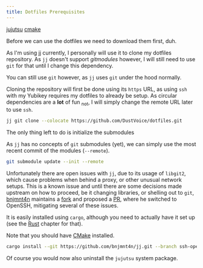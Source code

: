 ```yaml
---
title: Dotfiles Prerequisites
---
```



<Card title="Optional" icon="puzzle">

[jujutsu](https://archlinux.org/packages/extra/x86_64/jujutsu/)
[cmake](https://archlinux.org/packages/extra/x86_64/cmake/)

</Card>

Before we can use the dotfiles we need to download them first, duh.

<Card title="jujutsu">

As I'm using [jj](https://github.com/martinvonz/jj) currently,
I personally will use it to clone my dotfiles repository.
As `jj` doesn't support _gitmodules_ however,
I will still need to use `git` for that until I change this dependency.

<Aside>

You can still use `git` however, as `jj` uses `git` under the hood normally.

</Aside>

</Card>

Cloning the repository will first be done using its `https` URL, as using `ssh` with my Yubikey requires my dotfiles to already be setup.
As circular dependencies are a **lot** of fun <sub>not</sub>, I will simply change the remote URL later to use `ssh`.

```sh
jj git clone --colocate https://github.com/DustVoice/dotfiles.git
```

The only thing left to do is initialize the submodules

<Aside>

As `jj` has no concepts of `git` submodules (yet), we can simply use the most recent commit of the modules (`--remote`).

</Aside>

```sh frame="terminal" title="~/dotfiles"
git submodule update --init --remote
```

<Aside type="caution">

Unfortunately there are open issues with `jj`, due to its usage of `libgit2`, which cause problems when behind a proxy, or other unusual network setups.
This is a known issue and until there are some decisions made upstream on how to proceed, be it changing libraries, or shelling out to `git`,
[bnjmnt4n](https://github.com/bnjmnt4n) maintains a [fork](https://github.com/bnjmnt4n/jj/tree/ssh-openssh) and proposed a [PR](https://github.com/jj-vcs/jj/pull/3191),
where he switched to OpenSSH, mitigating several of these issues.

It is easily installed using `cargo`, although you need to actually have it set up (see the [Rust](../../opt/rust) chapter for that).

Note that you should have [CMake](https://cmake.org) installed.

```sh
cargo install --git https://github.com/bnjmnt4n/jj.git --branch ssh-openssh --locked --bin jj jj-cli --features vendored-openssl
```

Of course you would now also uninstall the `jujutsu` system package.

</Aside>
